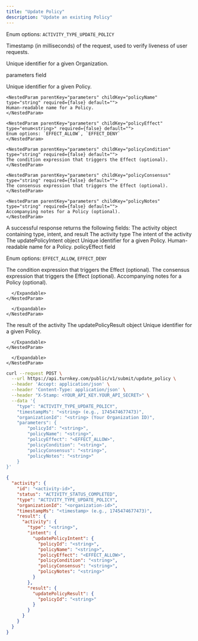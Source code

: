 ```yaml
---
title: "Update Policy"
description: "Update an existing Policy"
---
```



<EndpointPath type="submit" path="update_policy" />

<Authorizations />

<H3Bordered text="Body" />

<ParamField body="type" type="enum<string>" required={true}>

Enum options: `ACTIVITY_TYPE_UPDATE_POLICY`
</ParamField>

<ParamField body="timestampMs" type="string" required={true}>

Timestamp (in milliseconds) of the request, used to verify liveness of user requests.
</ParamField>

<ParamField body="organizationId" type="string" required={true}>

Unique identifier for a given Organization.
</ParamField>

<ParamField body="parameters" type="object" required={true} path="parameters">
  <p>parameters field</p>
  <Expandable title="details">
    <NestedParam parentKey="parameters" childKey="policyId" type="string" required={true} default="">
    Unique identifier for a given Policy.
    </NestedParam>
    
    <NestedParam parentKey="parameters" childKey="policyName" type="string" required={false} default="">
    Human-readable name for a Policy.
    </NestedParam>
    
    <NestedParam parentKey="parameters" childKey="policyEffect" type="enum<string>" required={false} default="">
    Enum options: `EFFECT_ALLOW`, `EFFECT_DENY`
    </NestedParam>
    
    <NestedParam parentKey="parameters" childKey="policyCondition" type="string" required={false} default="">
    The condition expression that triggers the Effect (optional).
    </NestedParam>
    
    <NestedParam parentKey="parameters" childKey="policyConsensus" type="string" required={false} default="">
    The consensus expression that triggers the Effect (optional).
    </NestedParam>
    
    <NestedParam parentKey="parameters" childKey="policyNotes" type="string" required={false} default="">
    Accompanying notes for a Policy (optional).
    </NestedParam>
  </Expandable>
</ParamField>

<H3Bordered text="Response" />
A successful response returns the following fields:

<ResponseField name="activity" type="object" required={true}>
  The activity object containing type, intent, and result
  <Expandable title="activity details">
    <NestedParam parentKey="activity" childKey="type" type="string" required={true}>
The activity type
</NestedParam>
<NestedParam parentKey="activity" childKey="intent" type="object" required={true}>
      The intent of the activity
      <Expandable title="intent details">
        <NestedParam parentKey="activity.intent" childKey="updatePolicyIntent" type="object" required={true}>
      The updatePolicyIntent object
      <Expandable title="updatePolicyIntent details">
        <NestedParam parentKey="activity.intent.updatePolicyIntent" childKey="policyId" type="string" required={true}>
Unique identifier for a given Policy.
</NestedParam>
<NestedParam parentKey="activity.intent.updatePolicyIntent" childKey="policyName" type="string" required={false}>
Human-readable name for a Policy.
</NestedParam>
<NestedParam parentKey="activity.intent.updatePolicyIntent" childKey="policyEffect" type="enum" required={false}>
policyEffect field
  
Enum options: `EFFECT_ALLOW`, `EFFECT_DENY`

</NestedParam>
<NestedParam parentKey="activity.intent.updatePolicyIntent" childKey="policyCondition" type="string" required={false}>
The condition expression that triggers the Effect (optional).
</NestedParam>
<NestedParam parentKey="activity.intent.updatePolicyIntent" childKey="policyConsensus" type="string" required={false}>
The consensus expression that triggers the Effect (optional).
</NestedParam>
<NestedParam parentKey="activity.intent.updatePolicyIntent" childKey="policyNotes" type="string" required={false}>
Accompanying notes for a Policy (optional).
</NestedParam>

      </Expandable>
    </NestedParam>

      </Expandable>
    </NestedParam>
<NestedParam parentKey="activity" childKey="result" type="object" required={true}>
      The result of the activity
      <Expandable title="result details">
        <NestedParam parentKey="activity.result" childKey="updatePolicyResult" type="object" required={true}>
      The updatePolicyResult object
      <Expandable title="updatePolicyResult details">
        <NestedParam parentKey="activity.result.updatePolicyResult" childKey="policyId" type="string" required={true}>
Unique identifier for a given Policy.
</NestedParam>

      </Expandable>
    </NestedParam>

      </Expandable>
    </NestedParam>

  </Expandable>
</ResponseField>

<RequestExample>

```bash cURL
curl --request POST \
  --url https://api.turnkey.com/public/v1/submit/update_policy \
  --header 'Accept: application/json' \
  --header 'Content-Type: application/json' \
  --header "X-Stamp: <YOUR_API_KEY.YOUR_API_SECRET>" \
  --data '{
    "type": "ACTIVITY_TYPE_UPDATE_POLICY",
    "timestampMs": "<string> (e.g., 1745474677473)",
    "organizationId": "<string> (Your Organization ID)",
    "parameters": {
        "policyId": "<string>",
        "policyName": "<string>",
        "policyEffect": "<EFFECT_ALLOW>",
        "policyCondition": "<string>",
        "policyConsensus": "<string>",
        "policyNotes": "<string>"
    }
}'
```

</RequestExample>

<ResponseExample>

```json 200
{
  "activity": {
    "id": "<activity-id>",
    "status": "ACTIVITY_STATUS_COMPLETED",
    "type": "ACTIVITY_TYPE_UPDATE_POLICY",
    "organizationId": "<organization-id>",
    "timestampMs": "<timestamp> (e.g., 1745474677473)",
    "result": {
      "activity": {
        "type": "<string>",
        "intent": {
          "updatePolicyIntent": {
            "policyId": "<string>",
            "policyName": "<string>",
            "policyEffect": "<EFFECT_ALLOW>",
            "policyCondition": "<string>",
            "policyConsensus": "<string>",
            "policyNotes": "<string>"
          }
        },
        "result": {
          "updatePolicyResult": {
            "policyId": "<string>"
          }
        }
      }
    }
  }
}
```

</ResponseExample>
